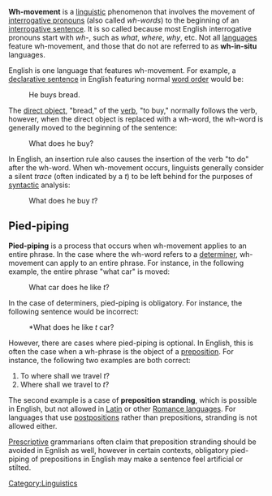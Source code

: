 '''Wh-movement''' is a [[linguistic]] phenomenon that involves the movement of [[interrogative pronoun]]s (also called ''wh-words'') to the beginning of an [[interrogative sentence]].  It is so called because most English interrogative pronouns start with ''wh-'', such as ''what'', ''where'', ''why'', etc.  Not all [[language]]s feature wh-movement, and those that do not are referred to as '''wh-in-situ''' languages.

English is one language that features wh-movement.  For example, a [[declarative sentence]] in English featuring normal [[word order]] would be:
: He buys bread.
The [[direct object]], "bread," of the [[verb]], "to buy," normally follows the verb, however, when the direct object is replaced with a wh-word, the wh-word is generally moved to the beginning of the sentence:
: What does he buy?
In English, an insertion rule also causes the insertion of the verb "to do" after the wh-word.  When wh-movement occurs, linguists generally consider a silent ''trace'' (often indicated by a ''t'') to be left behind for the purposes of [[syntactic]] analysis:
: What does he buy ''t''?

==Pied-piping==
'''Pied-piping''' is a process that occurs when wh-movement applies to an entire phrase.  In the case where the wh-word refers to a [[determiner]], wh-movement can apply to an entire phrase.  For instance, in the following example, the entire phrase "what car" is moved:
: What car does he like ''t''?

In the case of determiners, pied-piping is obligatory.  For instance, the following sentence would be incorrect:
: *What does he like ''t'' car?

However, there are cases where pied-piping is optional.  In English, this is often the case when a wh-phrase is the object of a [[preposition]].  For instance, the following two examples are both correct:
# To where shall we travel ''t''?
# Where shall we travel to ''t''?
The second example is a case of '''preposition stranding''', which is possible in English, but not allowed in [[Latin]] or other [[Romance languages]].  For languages that use [[postposition]]s rather than prepositions, stranding is not allowed either.

[[Prescriptive]] grammarians often claim that preposition stranding should be avoided in Egnlish as well, however in certain contexts, obligatory pied-piping of prepositions in English may make a sentence feel artificial or stilted.


{{ling-stub}}
[[Category:Linguistics]]